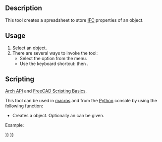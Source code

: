 <languages/>
<translate>

<!--T:3-->
{{Docnav
|[[BIM_IfcExplorer|IfcExplorer]]
|[[Arch_Panel|Panel]]
|[[BIM_Workbench|BIM]]
|IconL=BIM_IfcExplorer.svg
|IconR=Arch_Panel.svg
|IconC=Workbench_BIM.svg
}}

<!--T:18-->
{{VeryImportantMessage|THIS COMMAND IS PART OF THE INTEGRATED [[BIM_Workbench|BIM WORKBENCH]] IN V1.0<br>
This page has been updated for that version.}}

<!--T:1-->
{{GuiCommand
|Name=Arch IfcSpreadsheet
|MenuLocation=Utils → Create IFC spreadsheet...
|Workbenches=[[BIM_Workbench|BIM]]
|Shortcut={{KEY|I}} {{KEY|P}}
|SeeAlso=[[Arch_IFC|Arch IFC]]
}}

== Description == <!--T:4-->

<!--T:15-->
This tool creates a spreadsheet to store [[Arch_IFC|IFC]] properties of an object.

==Usage== <!--T:5-->

<!--T:16-->
# Select an object.
# There are several ways to invoke the tool: 
#* Select the {{MenuCommand|Utils → [[Image:Arch_IfcSpreadsheet.svg|16px]] Create IFC spreadsheet...}} option from the menu.
#* Use the keyboard shortcut: {{KEY|I}} then {{KEY|P}}.

== Scripting == <!--T:17-->

<!--T:6-->
{{Emphasis|See also:}} [[Arch_API|Arch API]] and [[FreeCAD_Scripting_Basics|FreeCAD Scripting Basics]].

<!--T:7-->
This tool can be used in [[Macros|macros]] and from the [[Python|Python]] console by using the following function:
</translate>
{{Code|code=
spreadsheet = makeIfcSpreadsheet(archobj=None)
}}
<translate>

<!--T:8-->
* Creates a {{incode|spreadsheet}} object. Optionally an {{incode|archobj}} can be given.

<!--T:9-->
Example:
</translate>
{{Code|code=
import FreeCAD, Draft, Arch

Line = Draft.makeWire([FreeCAD.Vector(0, 0, 0), FreeCAD.Vector(2000, 2000, 0)])
Wall = Arch.makeWall(Line, width=150, height=3000)
FreeCAD.ActiveDocument.recompute()

spreadsheet = Arch.makeIfcSpreadsheet(Wall)
}}
<translate>


<!--T:12-->
{{Docnav
|[[BIM_IfcExplorer|IfcExplorer]]
|[[Arch_Panel|Panel]]
|[[BIM_Workbench|BIM]]
|IconL=BIM_IfcExplorer.svg
|IconR=Arch_Panel.svg
|IconC=Workbench_BIM.svg
}}

</translate>
{{BIM_Tools_navi{{#translation:}}}}
{{Userdocnavi{{#translation:}}}}